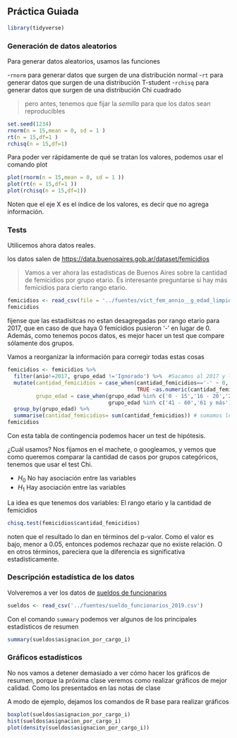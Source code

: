 ## Práctica Guiada


```r
library(tidyverse)
```


### Generación de datos aleatorios

Para generar datos aleatorios, usamos las funciones

-`rnorm` para generar datos que surgen de una distribución normal
-`rt` para generar datos que surgen de una distribución T-student
-`rchisq` para generar datos que surgen de una distribución Chi cuadrado

> pero antes, tenemos que fijar la _semilla_ para que los datos sean reproducibles

```r
set.seed(1234)
rnorm(n = 15,mean = 0, sd = 1 )
rt(n = 15,df=1 )
rchisq(n = 15,df=1)
```


Para poder ver rápidamente de qué se tratan los valores, podemos usar el comando plot
```r

plot(rnorm(n = 15,mean = 0, sd = 1 ))
plot(rt(n = 15,df=1 ))
plot(rchisq(n = 15,df=1))
```

Noten que el eje X es el índice de los valores, es decir que no agrega información.


### Tests


Utilicemos ahora datos reales. 

los datos salen de [https://data.buenosaires.gob.ar/dataset/femicidios](https://data.buenosaires.gob.ar/dataset/femicidios)

> Vamos a ver ahora las estadisticas de Buenos Aires sobre la cantidad de femicidios por grupo etario. Es interesante preguntarse si hay más femicidios para cierto rango etario.


```r
femicidios <- read_csv(file = '../fuentes/vict_fem_annio__g_edad_limpio.csv')
femicidios
```

fijense que las estadísitcas no estan desagregadas por rango etario para 2017, que en caso de que haya 0 femicidios pusieron '-' en lugar de 0. Además, como tenemos pocos datos, es mejor hacer un test que compare sólamente dos grupos.

Vamos a reorganizar la información para corregir todas estas cosas



```r
femicidios <- femicidios %>% 
  filter(anio!=2017, grupo_edad !='Ignorado') %>%  #Sacamos al 2017 y los casos donde se ignora la edad
  mutate(cantidad_femicidios = case_when(cantidad_femicidios=='-' ~ 0, # reemplazamos el - por 0
                                         TRUE ~as.numeric(cantidad_femicidios)), # y convertimos la variable en numerica
         grupo_edad = case_when(grupo_edad %in% c('0 - 15','16 - 20','21 - 40') ~ '0-40', # agrupamos para tener sólo dos grupos
                                grupo_edad %in% c('41 - 60','61 y más') ~ '41 y más')) %>% 
  group_by(grupo_edad) %>% 
  summarise(cantidad_femicidios= sum(cantidad_femicidios)) # sumamos los años y grupos para tener datos agregados
femicidios
```


Con esta tabla de contingencia podemos hacer un test de hipótesis.

¿Cuál usamos? Nos fijamos en el machete, o googleamos, y vemos que como queremos comparar la cantidad de casos por grupos categóricos, tenemos que usar el test Chi. 

- $H_0$ No hay asociación entre las variables
- $H_1$ Hay asociación entre las variables

La idea es que tenemos dos variables: El rango etario y la cantidad de femicidios

```r
chisq.test(femicidios$cantidad_femicidios)
```

noten que el resultado lo dan en términos del p-valor. Como el valor es bajo, menor a 0.05, entonces podemos rechazar que no existe relación. O en otros términos, pareciera que la diferencia es significativa estadísticamente.


### Descripción estadística de los datos

Volveremos a ver los datos de [sueldos de funcionarios](https://data.buenosaires.gob.ar/dataset/sueldo-funcionarios)


```r
sueldos <- read_csv('../fuentes/sueldo_funcionarios_2019.csv')
```

Con el comando `summary` podemos ver algunos de los principales estadísticos de resumen

```r
summary(sueldos$asignacion_por_cargo_i)
```


### Gráficos estadísticos

No nos vamos a detener demasiado a ver cómo hacer los gráficos de resumen, porque la próxima clase veremos como realizar gráficos de mejor calidad. Como los presentados en las notas de clase

A modo de ejemplo, dejamos los comandos de R base para realizar gráficos

```r
boxplot(sueldos$asignacion_por_cargo_i)
hist(sueldos$asignacion_por_cargo_i)
plot(density(sueldos$asignacion_por_cargo_i))
```





